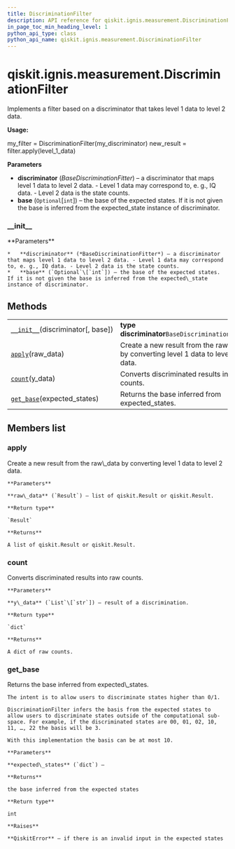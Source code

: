 ```yaml
---
title: DiscriminationFilter
description: API reference for qiskit.ignis.measurement.DiscriminationFilter
in_page_toc_min_heading_level: 1
python_api_type: class
python_api_name: qiskit.ignis.measurement.DiscriminationFilter
---
```


<span id="qiskit-ignis-measurement-discriminationfilter" />

# qiskit.ignis.measurement.DiscriminationFilter

<Class id="qiskit.ignis.measurement.DiscriminationFilter" isDedicatedPage={true} github="https://github.com/qiskit-community/qiskit-ignis/tree/stable/0.5/qiskit/ignis/measurement/discriminator/filters.py" signature="DiscriminationFilter(discriminator, base=None)" modifiers="class">
  Implements a filter based on a discriminator that takes level 1 data to level 2 data.

  **Usage:**

  my\_filter = DiscriminationFilter(my\_discriminator) new\_result = filter.apply(level\_1\_data)

  **Parameters**

  *   **discriminator** (*BaseDiscriminationFitter*) – a discriminator that maps level 1 data to level 2 data. - Level 1 data may correspond to, e. g., IQ data. - Level 2 data is the state counts.
  *   **base** (`Optional`\[`int`]) – the base of the expected states. If it is not given the base is inferred from the expected\_state instance of discriminator.

  ### \_\_init\_\_

  <Function id="qiskit.ignis.measurement.DiscriminationFilter.__init__" signature="__init__(discriminator, base=None)">
    **Parameters**

    *   **discriminator** (*BaseDiscriminationFitter*) – a discriminator that maps level 1 data to level 2 data. - Level 1 data may correspond to, e. g., IQ data. - Level 2 data is the state counts.
    *   **base** (`Optional`\[`int`]) – the base of the expected states. If it is not given the base is inferred from the expected\_state instance of discriminator.
  </Function>

  ## Methods

  |                                                                                                                                                        |                                                                                    |
  | ------------------------------------------------------------------------------------------------------------------------------------------------------ | ---------------------------------------------------------------------------------- |
  | [`__init__`](#qiskit.ignis.measurement.DiscriminationFilter.__init__ "qiskit.ignis.measurement.DiscriminationFilter.__init__")(discriminator\[, base]) | **type discriminator**`BaseDiscriminationFitter`                                   |
  | [`apply`](#qiskit.ignis.measurement.DiscriminationFilter.apply "qiskit.ignis.measurement.DiscriminationFilter.apply")(raw\_data)                       | Create a new result from the raw\_data by converting level 1 data to level 2 data. |
  | [`count`](#qiskit.ignis.measurement.DiscriminationFilter.count "qiskit.ignis.measurement.DiscriminationFilter.count")(y\_data)                         | Converts discriminated results into raw counts.                                    |
  | [`get_base`](#qiskit.ignis.measurement.DiscriminationFilter.get_base "qiskit.ignis.measurement.DiscriminationFilter.get_base")(expected\_states)       | Returns the base inferred from expected\_states.                                   |

  ## Members list

  ### apply

  <Function id="qiskit.ignis.measurement.DiscriminationFilter.apply" signature="apply(raw_data)">
    Create a new result from the raw\_data by converting level 1 data to level 2 data.

    **Parameters**

    **raw\_data** (`Result`) – list of qiskit.Result or qiskit.Result.

    **Return type**

    `Result`

    **Returns**

    A list of qiskit.Result or qiskit.Result.
  </Function>

  ### count

  <Function id="qiskit.ignis.measurement.DiscriminationFilter.count" signature="count(y_data)">
    Converts discriminated results into raw counts.

    **Parameters**

    **y\_data** (`List`\[`str`]) – result of a discrimination.

    **Return type**

    `dict`

    **Returns**

    A dict of raw counts.
  </Function>

  ### get\_base

  <Function id="qiskit.ignis.measurement.DiscriminationFilter.get_base" signature="get_base(expected_states)" modifiers="static">
    Returns the base inferred from expected\_states.

    The intent is to allow users to discriminate states higher than 0/1.

    DiscriminationFilter infers the basis from the expected states to allow users to discriminate states outside of the computational sub-space. For example, if the discriminated states are 00, 01, 02, 10, 11, …, 22 the basis will be 3.

    With this implementation the basis can be at most 10.

    **Parameters**

    **expected\_states** (`dict`) –

    **Returns**

    the base inferred from the expected states

    **Return type**

    int

    **Raises**

    **QiskitError** – if there is an invalid input in the expected states
  </Function>
</Class>


